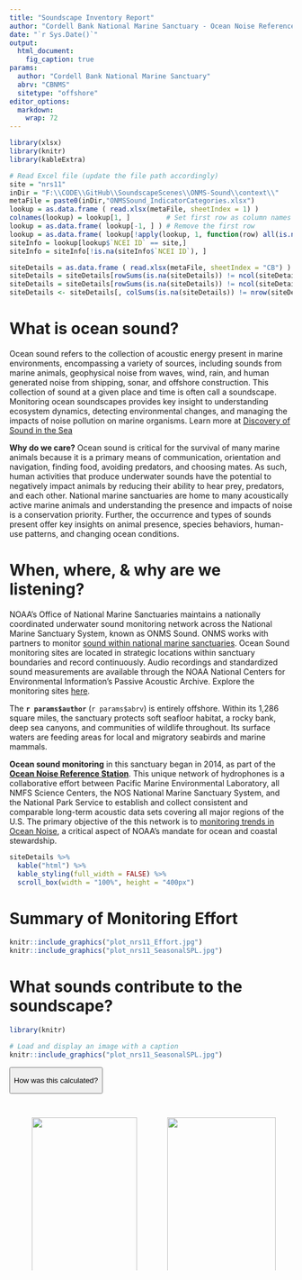 ```yaml
---
title: "Soundscape Inventory Report"
author: "Cordell Bank National Marine Sanctuary - Ocean Noise Reference Station"
date: "`r Sys.Date()`"
output: 
  html_document: 
    fig_caption: true
params:
  author: "Cordell Bank National Marine Sanctuary"
  abrv: "CBNMS"
  sitetype: "offshore"
editor_options: 
  markdown: 
    wrap: 72
---
```


```r
library(xlsx)
library(knitr)
library(kableExtra)

# Read Excel file (update the file path accordingly)
site = "nrs11"
inDir = "F:\\CODE\\GitHub\\SoundscapeScenes\\ONMS-Sound\\context\\"
metaFile = paste0(inDir,"ONMSSound_IndicatorCategories.xlsx")
lookup = as.data.frame ( read.xlsx(metaFile, sheetIndex = 1) )
colnames(lookup) = lookup[1, ]         # Set first row as column names
lookup = as.data.frame( lookup[-1, ] ) # Remove the first row
lookup = as.data.frame( lookup[!apply(lookup, 1, function(row) all(is.na(row))), ] )
siteInfo = lookup[lookup$`NCEI ID` == site,]
siteInfo = siteInfo[!is.na(siteInfo$`NCEI ID`), ]

siteDetails = as.data.frame ( read.xlsx(metaFile, sheetIndex = "CB") )
siteDetails = siteDetails[rowSums(is.na(siteDetails)) != ncol(siteDetails), ]
siteDetails = siteDetails[rowSums(is.na(siteDetails)) != ncol(siteDetails), ]
siteDetails <- siteDetails[, colSums(is.na(siteDetails)) != nrow(siteDetails)]

```

# **What is ocean sound?**

Ocean sound refers to the collection of acoustic energy present in
marine environments, encompassing a variety of sources, including sounds
from marine animals, geophysical noise from waves, wind, rain, and human
generated noise from shipping, sonar, and offshore construction. This
collection of sound at a given place and time is often call a
soundscape. Monitoring ocean soundscapes provides key insight to
understanding ecosystem dynamics, detecting environmental changes, and
managing the impacts of noise pollution on marine organisms. Learn more
at [Discovery of Sound in the Sea](https://dosits.org/)

**Why do we care?** Ocean sound is critical for the survival of many
marine animals because it is a primary means of communication,
orientation and navigation, finding food, avoiding predators, and
choosing mates. As such, human activities that produce underwater sounds
have the potential to negatively impact animals by reducing their
ability to hear prey, predators, and each other. National marine
sanctuaries are home to many acoustically active marine animals and
understanding the presence and impacts of noise is a conservation
priority. Further, the occurrence and types of sounds present offer key
insights on animal presence, species behaviors, human-use patterns, and
changing ocean conditions.

# **When, where, & why are we listening?**

NOAA's Office of National Marine Sanctuaries maintains a nationally
coordinated underwater sound monitoring network across the National
Marine Sanctuary System, known as ONMS Sound. ONMS works with partners
to monitor [sound within national marine
sanctuaries](https://sanctuaries.noaa.gov/science/monitoring/sound/).
Ocean Sound monitoring sites are located in strategic locations within
sanctuary boundaries and record continuously. Audio recordings and
standardized sound measurements are available through the NOAA National
Centers for Environmental Information's Passive Acoustic Archive.
Explore the monitoring sites
[here](https://www.ncei.noaa.gov/maps/passive-acoustic-data/).

The **`r params$author`** (`r params$abrv`) is entirely offshore. Within
its 1,286 square miles, the sanctuary protects soft seafloor habitat, a
rocky bank, deep sea canyons, and communities of wildlife throughout.
Its surface waters are feeding areas for local and migratory seabirds
and marine mammals.

**Ocean sound monitoring** in this sanctuary began in 2014, as part of
the [**Ocean Noise Reference
Station**](https://www.pmel.noaa.gov/acoustics/noaanps-ocean-noise-reference-station-network).
This unique network of hydrophones is a collaborative effort between
Pacific Marine Environmental Laboratory, all NMFS Science Centers, the
NOS National Marine Sanctuary System, and the National Park Service to
establish and collect consistent and comparable long-term acoustic data
sets covering all major regions of the U.S. The primary objective of the
this network is to [monitoring trends in Ocean
Noise](https://www.sciencedirect.com/science/article/pii/S0308597X17306309),
a critical aspect of NOAA's mandate for ocean and coastal stewardship.

```r
siteDetails %>% 
  kable("html") %>% 
  kable_styling(full_width = FALSE) %>% 
  scroll_box(width = "100%", height = "400px")
```

# **Summary of Monitoring Effort**

```r
knitr::include_graphics("plot_nrs11_Effort.jpg")
knitr::include_graphics("plot_nrs11_SeasonalSPL.jpg")
```

# **What sounds contribute to the soundscape?**

```r
library(knitr)

# Load and display an image with a caption
knitr::include_graphics("plot_nrs11_SeasonalSPL.jpg")

```

<button onclick="document.getElementById(&#39;infoModal&#39;).showModal()">

How was this calculated?

</button>

<dialog id="infoModal">

<p>The median power spectral densities (PSD) for all hours across all
years are calculated from calibrated audio data using community software
tools:
<a href="https://github.com/MarineBioAcousticsRC/Triton/tree/master" target="_blank">Triton
Soundscape Metrics</a>,
<a href="https://pubs.aip.org/asa/jel/article/1/1/011203/219719" target="_blank">MANTA</a>,
or
<a href="https://github.com/lifewatch/pypam" target="_blank">PyPAM</a>.
Triton software calculates the one-third octave band sound pressure
levels by integration of PSD levels with a 1 Hz/1 second resolution and
a median was used to calculate hourly values over no less than 1,800 1-s
values for that hour and converted to decibels (dB re 1 μPa). MANTA and
PYPAM software calculates power spectral density (PSD) levels per minute
(μPa²) within the hybrid milledecade frequency bands.
<a href="https://cran.r-project.org/web/packages/PAMscapes/index.html" target="_blank">PAMscapes</a>
was used to calculate the median for each hour within one-third octave
bands. These values were then converted to 1-Hz resolution to match the
wind model results by converting to pressure and dividing by the band
width before converting back to sound spectrum levels in decibels (dB re
1 μPa/Hz).</p>

<button onclick="document.getElementById('infoModal').close()">Close</button>
</dialog>

<div style="width: 100%; height: 300px; overflow-x: scroll; white-space: nowrap;">

<figure style="display: inline-block; margin-right: 10px;">

<img src="plot_nrs11_SeasonalSPL.jpg" style="height: 100%;"/>

<figcaption>Figure 1: Caption for Image 1</figcaption>

</figure>

<figure style="display: inline-block; margin-right: 10px;">

<img src="plot_nrs11_Effort.jpg" style="height: 100%;"/>

<figcaption>Figure 2: Caption for Image 2</figcaption>

</figure>
